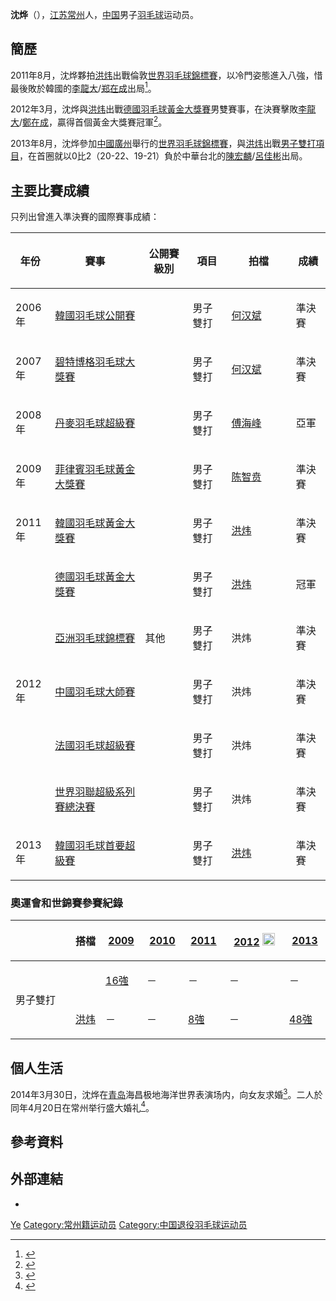 {{noteTA|G1=Badminton}}
{{Infobox 羽球選手
| playername              = 沈烨
| image                   = 
| size                    = 
| birth_name              = 
| date_of_birth           = {{birth_date_and_age|1987|3|11}}<ref name="腾讯体育">{{cite news|title=中国羽毛球名将沈烨|url=http://sports.qq.com/a/20110804/000789.htm|newspaper=《腾讯体育》|date=2011-08-04|accessdate=2011-09-24|archive-date=2011-10-26|archive-url=https://web.archive.org/web/20111026032652/http://sports.qq.com/a/20110804/000789.htm|dead-url=no}}</ref>
| place_of_birth          = {{CHN}}[[江苏省|江苏省]][[常州市|常州市]]
| residence               =
| height                  = {{height|m=1.80}}<ref name="腾讯体育"/>
| weight                  = {{weight|kg=75}}<ref name="腾讯体育"/>
| handedness              = 右手<ref name="腾讯体育"/>
| country                 = {{CHN}}
| years_intldebut         =
| years_started           = 
| coach                   = 
| event                   = 男子双打
| highest_ranking         = 第10位（男双-[[洪炜|洪炜]]）
| date_of_highest_ranking = 2012年5月3日<ref name="ranking">[http://bwfcontent.tournamentsoftware.com/ranking/player.aspx?id=4044&player=108530 BWF World Ranking - Ranking of SHEN Ye (53939)] {{Wayback|url=http://bwfcontent.tournamentsoftware.com/ranking/player.aspx?id=4044&player=108530 |date=20210106060642 }}{{en}}</ref>
| current_ranking         = 第10位（男双-[[洪炜|洪炜]]）
| date_of_current_ranking = 2012年11月8日<ref>[http://bwfcontent.tournamentsoftware.com/ranking/category.aspx?id=4044&category=474 BWF World Ranking - BWF世界排名榜 (11/8/2012) - Men's doubles]{{en}}</ref>
| played                  = 89勝–70負（男双）<br/>14勝–12負（混双）
| titles                  = 
| bwf_profile             = 97534CD1-587E-4C93-8C1A-3CF97A914B99
| bwf_id                  = 53939
| updated                 = 2012年11月11日
}}
{{MedalTableTop}}
{{MedalSport | 男子[[羽毛球|羽毛球]]}}
{{MedalCountry | {{CHN}}}}
{{MedalCompetition | [[汤姆斯杯|汤姆斯杯]]}}
{{MedalGold | [[2008年湯姆斯盃|2008年 雅加達]] | 男子團體 }}
{{MedalGold| [[2012年湯姆斯盃|2012年 武漢]] | [[2012年湯姆斯盃|男子團體]]}}
{{MedalCompetition | [[亞洲羽毛球錦標賽|亞洲羽毛球錦標賽]]}}
{{MedalBronze | [[2012年亞洲羽毛球錦標賽|2012年 青島]] | 男子雙打 }}
{{MedalCompetition | [[世界青年羽毛球錦標賽|世界青年羽毛球錦標賽]]}}
{{MedalBronze| [[2004年世界青年羽毛球錦標賽|2004年 溫哥華]] | 男子雙打 }}
{{MedalBottom}}
{{世大運獎牌記錄
|項目=羽球
|a1=2007
|b1=3
|c1=男子雙打
}}
'''沈烨'''（{{bd|1987年|3月11日||}}），[[江苏|江苏]][[常州|常州]]人，[[中华人民共和国|中国]]男子[[羽毛球|羽毛球]]运动员。

== 簡歷 ==
2011年8月，沈烨夥拍[[洪炜|洪炜]]出戰倫敦[[2011年世界羽毛球錦標賽|世界羽毛球錦標賽]]，以冷門姿態進入八強，惜最後敗於韓國的[[李龍大|李龍大]]/[[郑在成|郑在成]]出局<ref>{{cite news|title=洪炜/沈烨不敌李龙大组合 无缘半决赛战风云|url=http://news.dayoo.com/sports/201108/13/58196_104703218.htm|newspaper=《腾讯体育》|date=2011-08-13|deadurl=yes|archiveurl=https://web.archive.org/web/20160304084031/http://news.dayoo.com/sports/201108/13/58196_104703218.htm|archivedate=2016-03-04}}</ref>。

2012年3月，沈烨與[[洪炜|洪炜]]出戰[[2012年德國羽毛球黃金大獎賽|德國羽毛球黃金大獎賽]]男雙賽事，在決賽擊敗[[李龍大|李龍大]]/[[鄭在成|鄭在成]]，贏得首個黃金大獎賽冠軍<ref>{{cite news|title=德国赛国羽四冠林丹问鼎 洪炜/沈烨胜成龙组合|url=http://sports.163.com/12/0305/06/7RQIDQ5300051CAQ.html|newspaper=《网易体育》|date=2012-03-05|accessdate=2012-03-05|archive-date=2016-03-05|archive-url=https://web.archive.org/web/20160305015745/http://sports.163.com/12/0305/06/7RQIDQ5300051CAQ.html|dead-url=no}}</ref>。

2013年8月，沈烨參加[[中國|中國]][[廣州|廣州]]舉行的[[2013年世界羽毛球錦標賽|世界羽毛球錦標賽]]，與[[洪炜|洪炜]]出戰[[2013年世界羽毛球錦標賽男子雙打項目|男子雙打項目]]，在首圈就以0比2（20-22、19-21）負於中華台北的[[陳宏麟|陳宏麟]]/[[呂佳彬|呂佳彬]]出局。

==主要比賽成績==
只列出曾進入準決賽的國際賽事成績：
{| class=wikitable style="text-align:center; font-size:small;" 
!width="50"|年份
!width="180"|賽事
!width="80"|公開賽級別
!width="60"|項目
!width="120"|拍檔
!width="50"|成績
|-
!rowspan="1"|2006年
|[[2006年韓國羽毛球公開賽|韓國羽毛球公開賽]]
|
|男子雙打
|[[何汉斌|何汉斌]]
|bgcolor="#b8860b"|準決賽
|-
!rowspan="1"|2007年
|[[2007年碧特博格羽毛球大獎賽|碧特博格羽毛球大獎賽]]
|{{BWFGP}}
|男子雙打
|[[何汉斌|何汉斌]]
|bgcolor="#b8860b"|準決賽
|-
!rowspan="1"|2008年
|[[2008年丹麥羽毛球超級賽|丹麥羽毛球超級賽]]
|{{BWFSS}}
|男子雙打
|[[傅海峰|傅海峰]]
|bgcolor="silver"|亞軍
|-
!rowspan="1"|2009年
|[[2009年菲律賓羽毛球黃金大獎賽|菲律賓羽毛球黃金大獎賽]]
|{{BWFGPG}}
|男子雙打
|[[陈智贲|陈智贲]]
|bgcolor="#b8860b"|準決賽
|-
!rowspan="1"|2011年
|[[2011年韓國羽毛球黃金大獎賽|韓國羽毛球黃金大獎賽]]
|{{BWFGPG}}
|男子雙打
|[[洪炜|洪炜]]
|bgcolor="#b8860b"|準決賽
|-
!rowspan="5"|2012年
|[[2012年德國羽毛球黃金大獎賽|德國羽毛球黃金大獎賽]]
|{{BWFGPG}}
|男子雙打
|[[洪炜|洪炜]]
|bgcolor="gold"|冠軍
|-
|[[2012年亞洲羽毛球錦標賽|亞洲羽毛球錦標賽]]
|其他
|男子雙打
|洪炜
|bgcolor="#b8860b"|準決賽
|-
|[[2012年中國羽毛球大師賽|中國羽毛球大師賽]]
|{{BWFSS}}
|男子雙打
|洪炜
|bgcolor="#b8860b"|準決賽
|-
|[[2012年法國羽毛球超級賽|法國羽毛球超級賽]]
|{{BWFSS}}
|男子雙打
|洪炜
|bgcolor="#b8860b"|準決賽
|-
|[[2012年世界羽聯超級系列賽總決賽|世界羽聯超級系列賽總決賽]]
|{{BWFSSP}}
|男子雙打
|洪炜
|bgcolor="#b8860b"|準決賽
|-
!rowspan="1"|2013年
|[[2013年韓國羽毛球首要超級賽|韓國羽毛球首要超級賽]]
|{{BWFSSP}}
|男子雙打
|[[洪炜|洪炜]]
|bgcolor="#b8860b"|準決賽
|}
{{BWF賽事級別索引}}

===奧運會和世錦賽參賽紀錄===
{| class=wikitable style="text-align:center; font-size:small;" 
!
!搭檔
!width="50"|[[2009年世界羽毛球錦標賽|2009]]
!width="50"|[[2010年世界羽毛球錦標賽|2010]]
!width="50"|[[2011年世界羽毛球錦標賽|2011]]
!width="80"|[[2012年夏季奧林匹克運動會羽毛球比賽|2012]] [[File:Olympic_rings_without_rims.svg|20px]]
!width="50"|[[2013年世界羽毛球錦標賽|2013]]
|-
!rowspan="2" width="80"|男子雙打
|align="left"|{{nowrap|[[何汉斌|何汉斌]]}}
|[[2009年世界羽毛球錦標賽男子雙打項目|16強]]
|－
|－
|－
|－
|-
|align="left"|[[洪炜|洪炜]]
|－
|－
|[[2011年世界羽毛球錦標賽男子雙打項目|8強]]
|－
|[[2013年世界羽毛球錦標賽男子雙打項目|48強]]
|}

== 個人生活 ==
2014年3月30日，沈烨在[[青岛|青岛]]海昌极地海洋世界表演场内，向女友求婚<ref>{{cite news|title=鲜花戒指加海豚 羽毛球名将沈烨当众求婚(图)|url=http://news.bandao.cn/news_html/201403/20140331/news_20140331_2392656.shtml|newspaper=齐鲁晚报|date=2014-03-31|accessdate=2014-10-30|archive-date=2014-12-24|archive-url=https://web.archive.org/web/20141224041752/http://news.bandao.cn/news_html/201403/20140331/news_20140331_2392656.shtml|dead-url=no}}</ref>。二人於同年4月20日在常州举行盛大婚礼<ref>{{cite news|title=林丹：赚积分先汤杯再里约 祝福沈烨新婚开心幸福|url=http://news.qtv.com.cn/system/2014/04/20/011336691.shtml|newspaper=新浪体育|date=2014-04-20|accessdate=2014-10-30|archive-date=2014-10-30|archive-url=https://web.archive.org/web/20141030172703/http://news.qtv.com.cn/system/2014/04/20/011336691.shtml|dead-url=no}}</ref>。

== 參考資料 ==
{{Reflist}}

== 外部連結 ==
* {{IOC profile|id=ye-shen}}

{{苏迪曼杯冠军}}
{{汤姆斯杯冠军}}

{{Authority control}}
{{DEFAULTSORT:Shen Ye}}
[[Category:沈姓|Ye]]
[[Category:常州籍运动员|Category:常州籍运动员]]
[[Category:中国退役羽毛球运动员|Category:中国退役羽毛球运动员]]